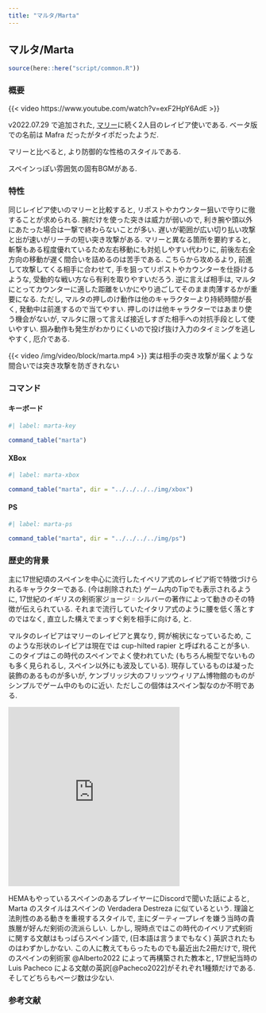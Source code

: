 ```yaml
---
title: "マルタ/Marta"
---
```


## マルタ/Marta {#sec-Marta}

```r
source(here::here("script/common.R"))
```


### 概要 {-}

{{< video https://www.youtube.com/watch?v=exF2HpY6AdE >}}

v2022.07.29 で追加された, [マリー](Marie.qmd#sec-Marie)に続く2人目のレイピア使いである. ベータ版での名前は Mafra だったがタイポだったようだ.

マリーと比べると, より防御的な性格のスタイルである.

スペインっぽい雰囲気の固有BGMがある.


### 特性 {-}

同じレイピア使いのマリーと比較すると, リポストやカウンター狙いで守りに徹することが求められる. 腕だけを使った突きは威力が弱いので, 利き腕や頭以外にあたった場合は一撃で終わらないことが多い. 遅いが範囲が広い切り払い攻撃と出が速いがリーチの短い突き攻撃がある. マリーと異なる箇所を要約すると, 斬撃もある程度優れているため左右移動にも対処しやすい代わりに, 前後左右全方向の移動が遅く間合いを詰めるのは苦手である. こちらから攻めるより, 前進して攻撃してくる相手に合わせて, 手を狙ってリポストやカウンターを仕掛けるような, 受動的な戦い方なら有利を取りやすいだろう. 逆に言えば相手は, マルタにとってカウンターに適した距離をいかにやり過ごしてそのまま肉薄するかが重要になる. ただし, マルタの押しのけ動作は他のキャラクターより持続時間が長く, 発動中は前進するので当てやすい. 押しのけは他キャラクターではあまり使う機会がないが, マルタに限って言えば接近しすぎた相手への対抗手段として使いやすい. 
掴み動作も発生がわかりにくいので投げ抜け入力のタイミングを逃しやすく, 厄介である.

{{< video /img/video/block/marta.mp4 >}}
実は相手の突き攻撃が届くような間合いでは突き攻撃を防ぎきれない


### コマンド {-}

:::{.panel-tabset}

#### キーボード

```r
#| label: marta-key

command_table("marta")
```

#### XBox

```r
#| label: marta-xbox

command_table("marta", dir = "../../../../img/xbox")
```

#### PS

```r
#| label: marta-ps

command_table("marta", dir = "../../../../img/ps")
```

:::


### 歴史的背景 {-}

主に17世紀頃のスペインを中心に流行したイベリア式のレイピア術で特徴づけられるキャラクターである. (今は削除された) ゲーム内のTipでも表示されるように, 17世紀のイギリスの剣術家ジョージ゠シルバーの著作によって動きのその特徴が伝えられている. それまで流行していたイタリア式のように腰を低く落とすのではなく, 直立した構えでまっすぐ剣を相手に向ける, と.

マルタのレイピアはマリーのレイピアと異なり, 鍔が椀状になっているため, このような形状のレイピアは現在では cup-hilted rapier と呼ばれることが多い. このタイプはこの時代のスペインでよく使われていた (もちろん椀型でないものも多く見られるし, スペイン以外にも波及している). 現存しているものは凝った装飾のあるものが多いが, ケンブリッジ大のフリッツウィリアム博物館のものがシンプルでゲーム中のものに近い. ただしこの個体はスペイン製なのか不明である.

<iframe src="https://assets.pinterest.com/ext/embed.html?id=1144125480309449291" height="361" width="345" frameborder="0" scrolling="no" ></iframe>

HEMAもやっているスペインのあるプレイヤーにDiscordで聞いた話によると, Marta のスタイルはスペインの Verdadera Destreza に似ているという. 理論と法則性のある動きを重視するスタイルで, 主にダーティープレイを嫌う当時の貴族層が好んだ剣術の流派らしい. しかし, 現時点ではこの時代のイベリア式剣術に関する文献はもっぱらスペイン語で, (日本語は言うまでもなく) 英訳されたものはわずかしかない. この人に教えてもらったものでも最近出た2冊だけで, 現代のスペインの剣術家 @Alberto2022 によって再構築された教本と, 17世紀当時のLuis Pacheco による文献の英訳[@Pacheco2022]がそれぞれ1種類だけである. そしてどちらもページ数は少ない.


### 参考文献

::: {#refs}
:::
